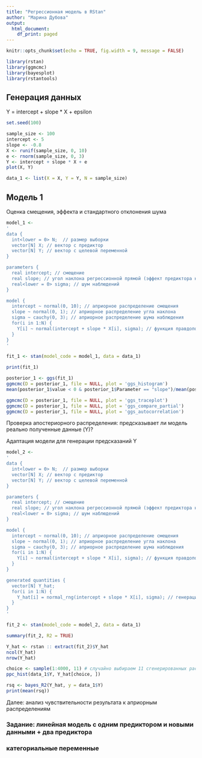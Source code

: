 ```yaml
---
title: "Регрессионная модель в RStan"
author: "Марина Дубова"
output:
  html_document:
    df_print: paged
---
```


```r
knitr::opts_chunk$set(echo = TRUE, fig.width = 9, message = FALSE)
```


```r
library(rstan)
library(ggmcmc)
library(bayesplot)
library(rstantools)
```

## Генерация данных

Y = intercept + slope * X + epsilon

```r
set.seed(100)

sample_size <- 100
intercept <- 5
slope <- -0.8
X <- runif(sample_size, 0, 10)
e <- rnorm(sample_size, 0, 3)
Y <- intercept + slope * X + e
plot(X, Y)

data_1 <- list(X = X, Y = Y, N = sample_size)
```

## Модель 1

Оценка смещения, эффекта и стандартного отклонения шума

```r
model_1 <-
'
data {
  int<lower = 0> N;  // размер выборки
  vector[N] X; // вектор с предиктор
  vector[N] Y; // вектор с целевой переменной
}

parameters {
  real intercept; // смещение
  real slope; // угол наклона регрессионной прямой (эффект предиктора на целевую переменную)
  real<lower = 0> sigma; // шум наблюдений
}

model {
  intercept ~ normal(0, 10); // априорное распределение смещения
  slope ~ normal(0, 1); // априорное распределение угла наклона
  sigma ~ cauchy(0, 3); // априорное распределение шума наблюдения
  for(i in 1:N) {
    Y[i] ~ normal(intercept + slope * X[i], sigma); // функция правдоподобия
  }
}
'
```

```r
fit_1 <- stan(model_code = model_1, data = data_1)
```

```r
print(fit_1)
```

```r
posterior_1 <- ggs(fit_1)
ggmcmc(D = posterior_1, file = NULL, plot = 'ggs_histogram')
mean(posterior_1$value < 0 & posterior_1$Parameter == "slope")/mean(posterior_1$Parameter == "slope") # вероятность негативного эффекта

ggmcmc(D = posterior_1, file = NULL, plot = 'ggs_traceplot') 
ggmcmc(D = posterior_1, file = NULL, plot = 'ggs_compare_partial') 
ggmcmc(D = posterior_1, file = NULL, plot = 'ggs_autocorrelation') 
```

Проверка апостериорного распределения: предсказывает ли модель реально полученные данные (Y)?

Адаптация модели для генерации предсказаний Y

```r
model_2 <-
'
data {
  int<lower = 0> N;  // размер выборки
  vector[N] X; // вектор с предиктор
  vector[N] Y; // вектор с целевой переменной
}

parameters {
  real intercept; // смещение
  real slope; // угол наклона регрессионной прямой (эффект предиктора на целевую переменную)
  real<lower = 0> sigma; // шум наблюдений
}

model {
  intercept ~ normal(0, 10); // априорное распределение смещения
  slope ~ normal(0, 1); // априорное распределение угла наклона
  sigma ~ cauchy(0, 3); // априорное распределение шума наблюдения
  for(i in 1:N) {
    Y[i] ~ normal(intercept + slope * X[i], sigma); // функция правдоподобия
  }
}

generated quantities {
  vector[N] Y_hat; 
  for(i in 1:N) {
    Y_hat[i] = normal_rng(intercept + slope * X[i], sigma); // генерация предсказаний целевой переменной исходя из оценок параметров
  }
}
'
```

```r
fit_2 <- stan(model_code = model_2, data = data_1)

summary(fit_2, R2 = TRUE)
```

```r
Y_hat <- rstan :: extract(fit_2)$Y_hat
ncol(Y_hat)
nrow(Y_hat) 
```

```r
choice <- sample(1:4000, 11) # случайно выбираем 11 сгенерированных распределений Y
ppc_hist(data_1$Y, Y_hat[choice, ])
```

```r
rsq <- bayes_R2(Y_hat, y = data_1$Y)
print(mean(rsq))
```


Далее: анализ чувствительности результата к априорным распределениям

### Задание: линейная модель с одним предиктором и новыми данными + два предиктора

### категориальные переменные

